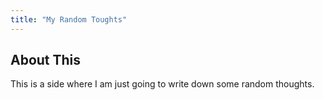 ```yaml
---
title: "My Random Toughts"
---
```


## About This

This is a side where I am just going to write down some random thoughts.
